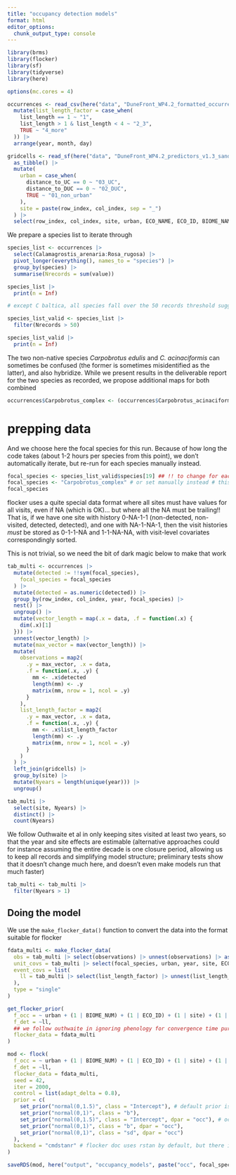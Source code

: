 ---
title: "occupancy detection models"
format: html
editor_options: 
  chunk_output_type: console
---

```{r load-packages}
library(brms)
library(flocker)
library(sf)
library(tidyverse)
library(here)

options(mc.cores = 4)
```

```{r import-occurrences}
occurrences <- read_csv(here("data", "DuneFront_WP4.2_formatted_occurrences_occdet.csv")) |>
  mutate(list_length_factor = case_when(
    list_length == 1 ~ "1",
    list_length > 1 & list_length < 4 ~ "2_3",
    TRUE ~ "4_more"
  )) |>
  arrange(year, month, day)
```

```{r import-site-info}
gridcells <- read_sf(here("data", "DuneFront_WP4.2_predictors_v1.3_sandy.gpkg")) |>
  as_tibble() |>
  mutate(
    urban = case_when(
      distance_to_UC == 0 ~ "03_UC",
      distance_to_DUC == 0 ~ "02_DUC",
      TRUE ~ "01_non_urban"
    ),
    site = paste(row_index, col_index, sep = "_")
  ) |>
  select(row_index, col_index, site, urban, ECO_NAME, ECO_ID, BIOME_NAME, BIOME_NUM)
```

We prepare a species list to iterate through

```{r species-list}
species_list <- occurrences |>
  select(Calamagrostis_arenaria:Rosa_rugosa) |>
  pivot_longer(everything(), names_to = "species") |>
  group_by(species) |>
  summarise(Nrecords = sum(value))

species_list |>
  print(n = Inf)

# except C baltica, all species fall over the 50 records threshold suggested in Outhwaite

species_list_valid <- species_list |>
  filter(Nrecords > 50)

species_list_valid |>
  print(n = Inf)
```

The two non-native species _Carpobrotus edulis_ and _C. acinaciformis_ can sometimes be confused (the former is sometimes misidentified as the latter), and also hybridize. While we present results in the deliverable report for the two species as recorded, we propose additional maps for both combined

```{r carpobrotus-complex}
occurrences$Carpobrotus_complex <- (occurrences$Carpobrotus_acinaciformis | occurrences$Carpobrotus_edulis)
```

# prepping data

And we choose here the focal species for this run. Because of how long the code takes (about 1-2 hours per species from this point), we don't automatically iterate, but re-run for each species manually instead.

```{r focal-species}
focal_species <- species_list_valid$species[19] ## !! to change for each run!!!
focal_species <- "Carpobrotus_complex" # or set manually instead # this has to be the way for Carpobrotus_complex
focal_species
```

flocker uses a quite special data format where all sites must have values for all visits, even if NA (which is OK)... but where all the NA must be trailing!!
That is, if we have one site with history 0-NA-1-1 (non-detected, non-visited, detected, detected), and one with NA-1-NA-1, then the visit histories _must_ be stored as 0-1-1-NA and 1-1-NA-NA, with visit-level covariates correspondingly sorted.

This is not trivial, so we need the bit of dark magic below to make that work

```{r here-lies-dark-magic}
tab_multi <- occurrences |>
  mutate(detected := !!sym(focal_species),
    focal_species = focal_species
  ) |>
  mutate(detected = as.numeric(detected)) |>
  group_by(row_index, col_index, year, focal_species) |>
  nest() |>
  ungroup() |>
  mutate(vector_length = map(.x = data, .f = function(.x) {
    dim(.x)[1]
  })) |>
  unnest(vector_length) |>
  mutate(max_vector = max(vector_length)) |>
  mutate(
    observations = map2(
      .y = max_vector, .x = data,
      .f = function(.x, .y) {
        mm <- .x$detected
        length(mm) <- .y
        matrix(mm, nrow = 1, ncol = .y)
      }
    ),
    list_length_factor = map2(
      .y = max_vector, .x = data,
      .f = function(.x, .y) {
        mm <- .x$list_length_factor
        length(mm) <- .y
        matrix(mm, nrow = 1, ncol = .y)
      }
    )
  ) |>
  left_join(gridcells) |>
  group_by(site) |>
  mutate(Nyears = length(unique(year))) |>
  ungroup()
```

```{r check-multiyear}
tab_multi |>
  select(site, Nyears) |>
  distinct() |>
  count(Nyears)
```

We follow Outhwaite et al in only keeping sites visited at least two years, so that the year and site effects are estimable
(alternative approaches could for instance assuming the entire decade is one closure period, allowing us to keep all records and simplifying model structure; preliminary tests show that it doesn't change much here, and doesn't even make models run that much faster)

```{r multi-year-filter}
tab_multi <- tab_multi |>
  filter(Nyears > 1)
```

## Doing the model

We use the `make_flocker_data()` function to convert the data into the format suitable for flocker

```{r make-data}
fdata_multi <- make_flocker_data(
  obs = tab_multi |> select(observations) |> unnest(observations) |> as.matrix(),
  unit_covs = tab_multi |> select(focal_species, urban, year, site, ECO_NAME, ECO_ID, BIOME_NAME, BIOME_NUM),
  event_covs = list(
    ll = tab_multi |> select(list_length_factor) |> unnest(list_length_factor) |> as.matrix()
  ),
  type = "single"
)
```

```{r check-prior}
get_flocker_prior(
  f_occ = ~ urban + (1 | BIOME_NUM) + (1 | ECO_ID) + (1 | site) + (1 | year),
  f_det = ~ll,
  ## we follow outhwaite in ignoring phenology for convergence time purposes, and privileging the discrete version of LL
  flocker_data = fdata_multi
)
```

```{r fit-model}
mod <- flock(
  f_occ = ~ urban + (1 | BIOME_NUM) + (1 | ECO_ID) + (1 | site) + (1 | year),
  f_det = ~ll,
  flocker_data = fdata_multi,
  seed = 42,
  iter = 2000,
  control = list(adapt_delta = 0.8),
  prior = c(
    set_prior("normal(0,1.5)", class = "Intercept"), # default prior is for detectability
    set_prior("normal(0,1)", class = "b"),
    set_prior("normal(0,1.5)", class = "Intercept", dpar = "occ"), # occupancy
    set_prior("normal(0,1)", class = "b", dpar = "occ"),
    set_prior("normal(0,1)", class = "sd", dpar = "occ")
  ),
  backend = "cmdstanr" # flocker doc uses rstan by default, but there is sometimes issues
)
```


```{r save-model}
saveRDS(mod, here("output", "occupancy_models", paste("occ", focal_species, "multiyear.RDS", sep = "_")))
```
